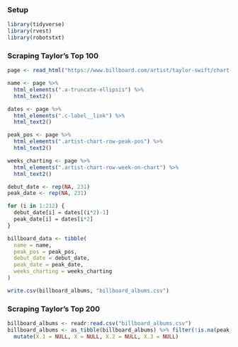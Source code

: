### Setup

```r
library(tidyverse)
library(rvest)
library(robotstxt)
```

### Scraping Taylor's Top 100

```r
page <- read_html("https://www.billboard.com/artist/taylor-swift/chart-history/hsi/")

name <- page %>%
  html_elements(".a-truncate-ellipsis") %>%
  html_text2()

dates <- page %>%
  html_elements(".c-label__link") %>%
  html_text2()

peak_pos <- page %>%
  html_elements(".artist-chart-row-peak-pos") %>%
  html_text2()

weeks_charting <- page %>%
  html_elements(".artist-chart-row-week-on-chart") %>%
  html_text2()

debut_date <- rep(NA, 231)
peak_date <- rep(NA, 231)

for (i in 1:212) {
  debut_date[i] = dates[(i*2)-1]
  peak_date[i] = dates[i*2]
}

billboard_data <- tibble(
  name = name,
  peak_pos = peak_pos,
  debut_date = debut_date,
  peak_date = peak_date,
  weeks_charting = weeks_charting
)

write.csv(billboard_albums, "billboard_albums.csv")
```

### Scraping Taylor's Top 200

```r
billboard_albums <- readr:read.csv("billboard_albums.csv")
billboard_albums <- as_tibble(billboard_albums) %>% filter(!is.na(peak_pos)) %>%
  mutate(X.1 = NULL, X = NULL, X.2 = NULL, X.3 = NULL)
```
